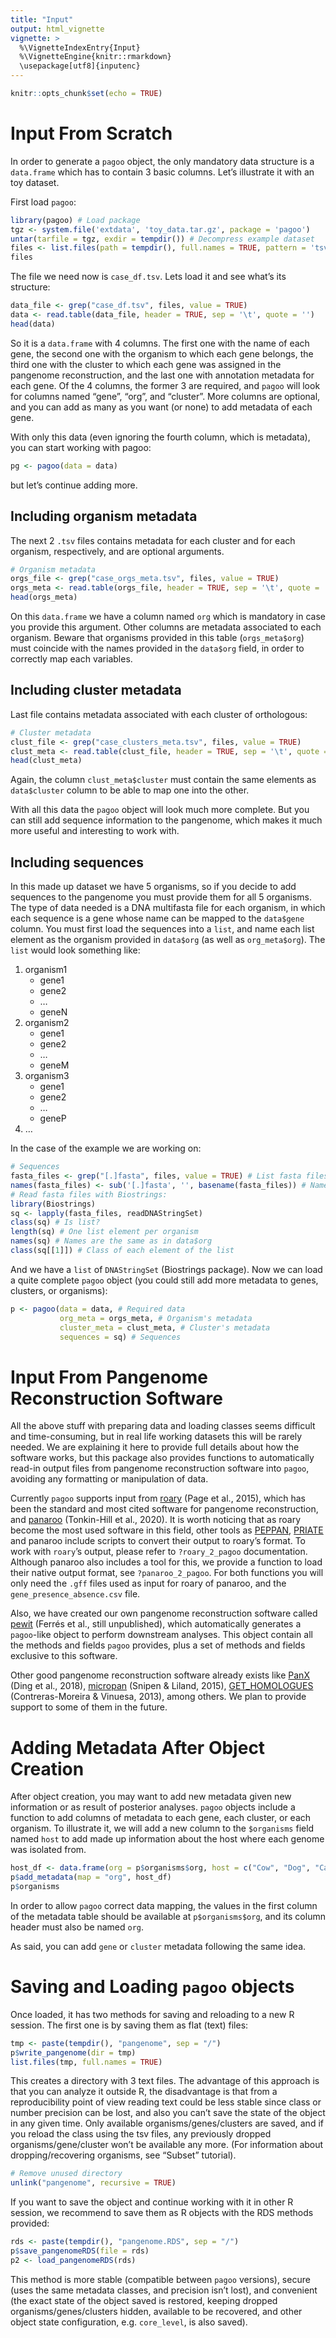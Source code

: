 ```yaml
---
title: "Input"
output: html_vignette
vignette: >
  %\VignetteIndexEntry{Input}
  %\VignetteEngine{knitr::rmarkdown}
  \usepackage[utf8]{inputenc}
---
```


```r
knitr::opts_chunk$set(echo = TRUE)
```
# Input From Scratch

In order to generate a `pagoo` object, the only mandatory data structure is a `data.frame` which has to contain 3 basic columns. Let's illustrate it with an toy dataset.

First load `pagoo`:
```r
library(pagoo) # Load package
tgz <- system.file('extdata', 'toy_data.tar.gz', package = 'pagoo')
untar(tarfile = tgz, exdir = tempdir()) # Decompress example dataset
files <- list.files(path = tempdir(), full.names = TRUE, pattern = 'tsv$|fasta$') # List files
files
```
The file we need now is `case_df.tsv`. Lets load it and see what's its structure:
```r
data_file <- grep("case_df.tsv", files, value = TRUE)
data <- read.table(data_file, header = TRUE, sep = '\t', quote = '')
head(data)
```
So it is a `data.frame` with 4 columns. The first one with the name of each gene, the second one with the organism to which each gene belongs, the third one with the cluster to which each gene was assigned in the pangenome reconstruction, and the last one with annotation metadata for each gene. Of the 4 columns, the former 3 are required, and `pagoo` will look for columns named "gene", "org", and "cluster". More columns are optional, and you can add as many as you want (or none) to add metadata of each gene.

With only this data (even ignoring the fourth column, which is metadata), you can start working with pagoo:
```r
pg <- pagoo(data = data)
```

but let's continue adding more.

## Including organism metadata

The next 2 `.tsv` files contains metadata for each cluster and for each organism, respectively, and are optional arguments. 
```r
# Organism metadata
orgs_file <- grep("case_orgs_meta.tsv", files, value = TRUE)
orgs_meta <- read.table(orgs_file, header = TRUE, sep = '\t', quote = '')
head(orgs_meta)
```
On this `data.frame` we have a column named `org` which is mandatory in case you provide this argument. Other columns are metadata associated to each organism. Beware that organisms provided in this table (`orgs_meta$org`) must coincide with the names provided in the `data$org` field, in order to correctly map each variables.

## Including cluster metadata

Last file contains metadata associated with each cluster of orthologous:
```r
# Cluster metadata
clust_file <- grep("case_clusters_meta.tsv", files, value = TRUE)
clust_meta <- read.table(clust_file, header = TRUE, sep = '\t', quote = '')
head(clust_meta)
```
Again, the column `clust_meta$cluster` must contain the same elements as `data$cluster` column to be able to map one into the other.

With all this data the `pagoo` object will look much more complete. But you can still add sequence information to the pangenome, which makes it much more useful and interesting to work with.

## Including sequences

In this made up dataset we have 5 organisms, so if you decide to add sequences to the pangenome you must provide them for all 5 organisms. The type of data needed is a DNA multifasta file for each organism, in which each sequence is a gene whose name can be mapped to the `data$gene` column. You must first load the sequences into a `list`, and name each list element as the organism provided in `data$org` (as well as `org_meta$org`). 
The `list` would look something like:

1. organism1
    + gene1
    + gene2
    + ...
    + geneN
    
2. organism2
    + gene1
    + gene2
    + ...
    + geneM
    
3. organism3
    + gene1
    + gene2
    + ...
    + geneP
    
4. ...

In the case of the example we are working on:
```r
# Sequences
fasta_files <- grep("[.]fasta", files, value = TRUE) # List fasta files
names(fasta_files) <- sub('[.]fasta', '', basename(fasta_files)) # Name them 
# Read fasta files with Biostrings:
library(Biostrings)
sq <- lapply(fasta_files, readDNAStringSet)
class(sq) # Is list?
length(sq) # One list element per organism
names(sq) # Names are the same as in data$org
class(sq[[1]]) # Class of each element of the list
```
And we have a `list` of `DNAStringSet` (Biostrings package). Now we can load a quite complete `pagoo` object (you could still add more metadata to genes, clusters, or organisms):

```r
p <- pagoo(data = data, # Required data
           org_meta = orgs_meta, # Organism's metadata
           cluster_meta = clust_meta, # Cluster's metadata
           sequences = sq) # Sequences
```

# Input From Pangenome Reconstruction Software

All the above stuff with preparing data and loading classes seems difficult and time-consuming, but in real life working datasets this will be rarely needed. We are explaining it here to provide full details about how the software works, but this package also provides functions to automatically read-in output files from pangenome reconstruction software into `pagoo`, avoiding any formatting or manipulation of data.

Currently `pagoo` supports input from [roary](https://sanger-pathogens.github.io/Roary/) (Page et al., 2015), which has been the standard and most cited software for pangenome reconstruction, and [panaroo](https://github.com/gtonkinhill/panaroo) (Tonkin-Hill et al., 2020). It is worth noticing that as roary become the most used software in this field, other tools as [PEPPAN](https://github.com/zheminzhou/PEPPAN), [PRIATE](https://github.com/SionBayliss/PIRATE) and panaroo include scripts to convert their output to roary's format. To work with `roary`'s output, please refer to `?roary_2_pagoo` documentation. Although panaroo also includes a tool for this, we provide a function to load their native output format, see `?panaroo_2_pagoo`. For both functions you will only need the `.gff` files used as input for roary of panaroo, and the `gene_presence_absence.csv` file.

Also, we have created our own pangenome reconstruction software called [pewit](https://github.com/iferres/pewit) (Ferrés et al., still unpublished), which automatically generates a `pagoo`-like object to perform downstream analyses. This object contain all the methods and fields `pagoo` provides, plus a set of methods and fields exclusive to this software.

Other good pangenome reconstruction software already exists like [PanX](https://pangenome.org/) (Ding et al., 2018), [micropan](https://github.com/cran/micropan) (Snipen & Liland, 2015), [GET_HOMOLOGUES](https://github.com/eead-csic-compbio/get_homologues) (Contreras-Moreira & Vinuesa, 2013), among others. We plan to provide support to some of them in the future.

# Adding Metadata After Object Creation

After object creation, you may want to add new metadata given new information or as result of posterior analyses. `pagoo` objects include a function to add columns of metadata to each gene, each cluster, or each organism. To illustrate it, we will add a new column to the `$organisms` field named `host` to add made up information about the host where each genome was isolated from.

```r
host_df <- data.frame(org = p$organisms$org, host = c("Cow", "Dog", "Cat", "Cow", "Sheep"))
p$add_metadata(map = "org", host_df)
p$organisms
```

In order to allow `pagoo` correct data mapping, the values in the first column of the metadata table should be available at `p$organisms$org`, and its column header must also be named `org`.

As said, you can add `gene` or `cluster` metadata following the same idea.

# Saving and Loading `pagoo` objects

Once loaded, it has two methods for saving and reloading to a new R session. The first one is by saving them as flat (text) files:

```r
tmp <- paste(tempdir(), "pangenome", sep = "/")
p$write_pangenome(dir = tmp)
list.files(tmp, full.names = TRUE)
```
This creates a directory with 3 text files. The advantage of this approach is that you can analyze it outside R, the disadvantage is that from a reproducibility point of view reading text could be less stable since class or number precision can be lost, and also you can't save the state of the object in any given time. Only available organisms/genes/clusters are saved, and if you reload the class using the tsv files, any previously dropped organisms/gene/cluster won't be available any more. (For information about dropping/recovering organisms, see "Subset" tutorial).
```r
# Remove unused directory
unlink("pangenome", recursive = TRUE)
```
If you want to save the object and continue working with it in other R session, we recommend to save them as R objects with the RDS methods provided:
```r
rds <- paste(tempdir(), "pangenome.RDS", sep = "/")
p$save_pangenomeRDS(file = rds)
p2 <- load_pangenomeRDS(rds)
```
This method is more stable (compatible between `pagoo` versions), secure (uses the same metadata classes, and precision isn't lost), and convenient (the exact state of the object saved is restored, keeping dropped organisms/genes/clusters hidden, available to be recovered, and other object state configuration, e.g. `core_level`, is also saved).

